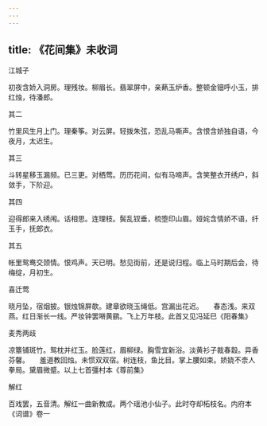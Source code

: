 ```yaml
---
---
---
```

title: 《花间集》未收词
---




江城子


初夜含娇入洞房。理残妆。柳眉长。翡翠屏中，亲爇玉炉香。整顿金钿呼小玉，排红烛，待潘郎。





其二


竹里风生月上门。理秦筝。对云屏。轻拨朱弦，恐乱马嘶声。含恨含娇独自语，今夜月，太迟生。





其三


斗转星移玉漏频。已三更。对栖莺。历历花间，似有马啼声。含笑整衣开绣户，斜敛手，下阶迎。





其四


迎得郎来入绣闱。话相思。连理枝。鬓乱钗垂，梳堕印山眉。娅姹含情娇不语，纤玉手，抚郎衣。





其五


帐里鸳鸯交颈情。恨鸡声。天已明。愁见街前，还是说归程。临上马时期后会，待梅绽，月初生。





喜迁莺


晓月坠，宿烟披。银烛锦屏欹。建章欲晓玉绳低。宫漏出花迟。　　春态浅。来双燕。红日渐长一线。严妆钟罢啭黄鹂。飞上万年枝。此首又见冯延巳《阳春集》





麦秀两歧


凉簟铺斑竹。鸳枕并红玉。脸莲红，眉柳绿。胸雪宜新浴。淡黄衫子裁春縠。异香芬馨。　　羞道教回烛。未惯双双宿。树连枝，鱼比目。掌上腰如束。娇娆不柰人拳局。黛眉微蹙。以上七首彊村本《尊前集》





解红


百戏罢，五音清。解红一曲新教成。两个瑶池小仙子。此时夺却柘枝名。内府本《词谱》卷一